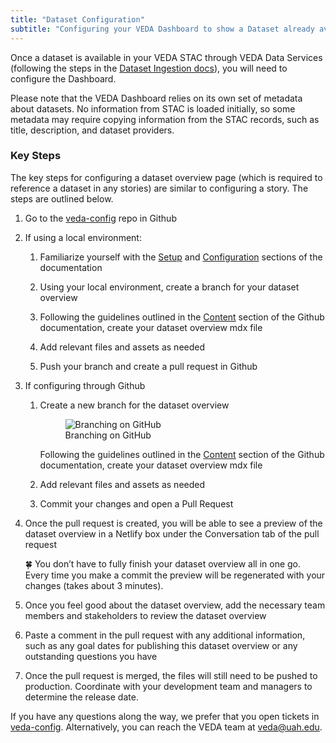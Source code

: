 ```yaml
---
title: "Dataset Configuration"
subtitle: "Configuring your VEDA Dashboard to show a Dataset already available in VEDA Data Services"
---
```


Once a dataset is available in your VEDA STAC through VEDA Data Services (following the steps in the [Dataset Ingestion docs](https://docs.openveda.cloud/nasa-veda-platform/contributing/dataset-ingestion/)), you will need to configure the Dashboard.

Please note that the VEDA Dashboard relies on its own set of metadata about datasets. No information from STAC is loaded initially, so some metadata may require copying information from the STAC records, such as title, description, and dataset providers.

### Key Steps

The key steps for configuring a dataset overview page (which is required to reference a dataset in any stories) are similar to configuring a story. The steps are outlined below.

1. Go to the [veda-config](https://github.com/NASA-IMPACT/veda-config) repo in Github

2. If using a local environment:

    1. Familiarize yourself with the [Setup](https://github.com/NASA-IMPACT/veda-config/blob/develop/docs/SETUP.md) and [Configuration](https://github.com/NASA-IMPACT/veda-ui/blob/main/docs/content/CONFIGURATION.md) sections of the documentation

    2. Using your local environment, create a branch for your dataset overview

    3. Following the guidelines outlined in the [Content](https://github.com/NASA-IMPACT/veda-ui/blob/main/docs/content/CONTENT.md) section of the Github documentation, create your dataset overview mdx file

    4. Add relevant files and assets as needed

    5. Push your branch and create a pull request in Github

3. If configuring through Github

    1. Create a new branch for the dataset overview

       ![Branching on GitHub](https://res.cloudinary.com/almanac/image/upload/v1678300216/workspace_portal_uploads/hw7elccu5sil1sy2qu4c.png)

       Following the guidelines outlined in the [Content](https://github.com/NASA-IMPACT/veda-ui/blob/main/docs/content/CONTENT.md) section of the Github documentation, create your dataset overview mdx file

    2. Add relevant files and assets as needed

    3. Commit your changes and open a Pull Request


4. Once the pull request is created, you will be able to see a preview of the dataset overview in a Netlify box under the Conversation tab of the pull request

    🍀 You don't have to fully finish your dataset overview all in one go. Every time you make a commit the preview will be regenerated with your changes (takes about 3 minutes).

5. Once you feel good about the dataset overview, add the necessary team members and stakeholders to review the dataset overview

6. Paste a comment in the pull request with any additional information, such as any goal dates for publishing this dataset overview or any outstanding questions you have

7. Once the pull request is merged, the files will still need to be pushed to production. Coordinate with your development team and managers to determine the release date.

If you have any questions along the way, we prefer that you open tickets in [veda-config](https://github.com/NASA-IMPACT/veda-config). Alternatively, you can reach the VEDA team at [veda@uah.edu](mailto:veda@uah.edu).